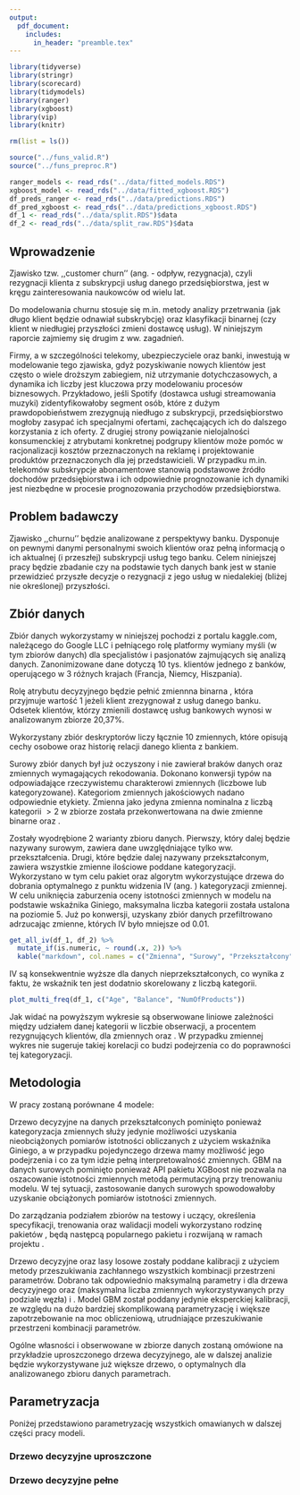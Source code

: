 ```yaml
---
output:
  pdf_document:
    includes:
      in_header: "preamble.tex"
---
```


```r

library(tidyverse)
library(stringr)
library(scorecard)
library(tidymodels)
library(ranger)
library(xgboost)
library(vip)
library(knitr)

rm(list = ls())

source("../funs_valid.R")
source("../funs_preproc.R")

ranger_models <- read_rds("../data/fitted_models.RDS")
xgboost_model <- read_rds("../data/fitted_xgboost.RDS")
df_preds_ranger <- read_rds("../data/predictions.RDS")
df_pred_xgboost <- read_rds("../data/predictions_xgboost.RDS")
df_1 <- read_rds("../data/split.RDS")$data
df_2 <- read_rds("../data/split_raw.RDS")$data

```

\begin{titlepage}

\begin{center}
\vspace*{0.5in}
\begin{figure}[htb]
\begin{center}
\includegraphics[width=7cm]{herbSGH.png}
\end{center}
\end{figure}
\vspace*{0.15in}
Indukowane Reguły Decyzyjne - 2020\\
\vspace*{0.05in}
SGH Warsaw School of Economics \\
\vspace*{0.5in}
\begin{large}
CHURN MODELLING \\
\end{large}
\vspace*{0.2in}
\begin{Large}
\textbf{Klasyfikacja klienta banku} \\
\end{Large}
\vspace*{0.5in}
\rule{80mm}{0.1mm}\\
\vspace*{0.1in}
\begin{large}
Przygotowane przez: \\
Jakub Cierocki \& Szymon Reddig \\
\end{large}
\end{center}
\end{titlepage}

\clearpage
\tableofcontents
\clearpage

## Wprowadzenie

Zjawisko tzw. ,,customer churn'' (ang. \textit{churn} - odpływ, rezygnacja), czyli rezygnacji klienta z subskrypcji usług danego przedsiębiorstwa, jest w kręgu zainteresowania naukowców od wielu lat.

Do modelowania churnu stosuje się m.in. metody analizy przetrwania (jak długo klient będzie odnawiał subskrybcję) oraz klasyfikacji binarnej (czy klient w niedługiej przyszłości zmieni dostawcę usług). W niniejszym raporcie zajmiemy się drugim z ww. zagadnień.

Firmy, a w szczególności telekomy, ubezpieczyciele oraz banki, inwestują w modelowanie tego zjawiska, gdyż pozyskiwanie nowych klientów jest często o wiele droższym zabiegiem, niż utrzymanie dotychczasowych, a dynamika ich liczby jest kluczowa przy modelowaniu procesów biznesowych. Przykładowo, jeśli Spotify (dostawca usługi streamowania muzyki) zidentyfikowałoby segment osób, które z dużym prawdopobieństwem zrezygnują niedługo z subskrypcji, przedsiębiorstwo mogłoby zasypać ich specjalnymi ofertami, zachęcających ich do dalszego korzystania z ich oferty. Z drugiej strony powiązanie nielojalności konsumenckiej z atrybutami konkretnej podgrupy klientów może pomóc w racjonalizacji kosztów przeznaczonych na reklamę i projektowanie produktów przeznaczonych dla jej przedstawicieli. W przypadku m.in. telekomów subskrypcje abonamentowe stanowią podstawowe źródło dochodów przedsiębiorstwa i ich odpowiednie prognozowanie ich dynamiki jest niezbędne w procesie prognozowania przychodów przedsiębiorstwa.

## Problem badawczy

Zjawisko ,,churnu'' będzie analizowane z perspektywy banku. Dysponuje on pewnymi danymi personalnymi swoich klientów oraz pełną informacją o ich aktualnej (i przeszłej) subskrypcji usług tego banku. Celem niniejszej pracy będzie zbadanie czy na podstawie tych danych bank jest w stanie przewidzieć przyszłe decyzje o rezygnacji z jego usług w niedalekiej (bliżej nie określonej) przyszłości.

## Zbiór danych

Zbiór danych wykorzystamy w niniejszej pochodzi z portalu kaggle.com, należącego do Google LLC i pełniącego rolę platformy wymiany myśli (w tym zbiorów danych) dla specjalistów i pasjonatów zajmujących się analizą danych. Zanonimizowane dane dotyczą 10 tys. klientów jednego z banków, operującego w 3 różnych krajach (Francja, Niemcy, Hiszpania).

Rolę atrybutu decyzyjnego będzie pełnić zmiennna binarna \textit{EXIT}, która przyjmuje wartość 1 jeżeli klient zrezygnował z usług danego banku. Odsetek klientów, którzy zmienili dostawcę usług bankowych wynosi w analizowanym zbiorze 20,37\%.

Wykorzystany zbiór deskryptorów liczy łącznie 10 zmiennych, które opisują cechy osobowe oraz historię relacji danego klienta z bankiem.

\begin{itemize}
  \item \textit{Geography} - kraj pochodzenia, zmienna kategoryzowana, skala nominalna
  \item \textit{Gender} - płeć, zmienna binarna, 1 - mężczyzna
  \item \textit{HasCrCard} - posiadanie karty kredytowej, zmienna binarna, 1 - posiada
  \item \textit{IsActiveMember} - bycie aktywnym klientem banku (korzystającym z subskrybowanych usług np. wykonującym przelewy), zmienna binarna, 1 - tak
  \item \textit{Age} - wiek, zmienna całkowitoliczbowa
  \item \textit{Balance} - ilość pieniędzy na koncie, zmienna liczbowa
  \item \textit{CreditScore} - ocena wiarygodności kredytowej, zmienna liczbowa
  \item \textit{NumOfProducts} - liczba subsrybowanych usług bankowych, zmienna całkowitoliczbowa
  \item \textit{EstimatedSalary} - przybliżone zarobki, zmienna liczbowa
  \item \textit{Tenure} - liczba lat odkąd klient zaczął korzystać z usług danego banku, zmienna całkowitoliczbowa
\end{itemize}

Surowy zbiór danych był już oczyszony i nie zawierał braków danych oraz zmiennych wymagających rekodowania. Dokonano konwersji typów na odpowiadające rzeczywistemu charakterowi zmiennych (liczbowe lub kategoryzowane). Kategoriom zmiennych jakościowych nadano odpowiednie etykiety. Zmienna \textit{Country} jako jedyna zmienna nominalna z liczbą kategorii $>2$ w zbiorze została przekonwertowana na dwie zmienne binarne \textit{CountryGermany} oraz \textit{CountrySpain}.

Zostały wyodrębione 2 warianty zbioru danych. Pierwszy, który dalej będzie nazywany surowym, zawiera dane uwzględniające tylko ww. przekształcenia. Drugi, które będzie dalej nazywany przekształconym, zawiera wszystkie zmienne ilościowe poddane kategoryzacji. Wykorzystano w tym celu pakiet \textit{scorecard} oraz algorytm wykorzystujące drzewa do dobrania optymalnego z punktu widzenia IV (ang. \textit{Information Value}) kategoryzacji zmiennej. W celu uniknięcia zaburzenia oceny istotności zmiennych w modelu na podstawie wskaźnika Giniego, maksymalna liczba kategorii została ustalona na poziomie 5. Już po konwersji, uzyskany zbiór danych przefiltrowano adrzucając zmienne, których IV było mniejsze od 0.01.

```r
get_all_iv(df_1, df_2) %>% 
  mutate_if(is.numeric, ~ round(.x, 2)) %>% 
  kable("markdown", col.names = c("Zmienna", "Surowy", "Przekształcony"))
```

IV są konsekwentnie wyższe dla danych nieprzekształconych, co wynika z faktu, że wskaźnik ten jest dodatnio skorelowany z liczbą kategorii. 

```r
plot_multi_freq(df_1, c("Age", "Balance", "NumOfProducts"))
```

Jak widać na powyższym wykresie są obserwowane liniowe zależności między udziałem danej kategorii w liczbie obserwacji, a procentem rezygnujących klientów, dla zmiennych \textit{Balance} oraz \textit{NumOfProducts}. W przypadku zmiennej \textit{Age} wykres nie sugeruje takiej korelacji co budzi podejrzenia co do poprawności tej kategoryzacji.

## Metodologia

W pracy zostaną porównane 4 modele:
\begin{itemize}
  \item drzewo decyzyjne CART na danych surowych (pakiet \textit{rpart})
  \item las losowy na danych przekształconych (pakiet \textit{ranger})
  \item las losowy na danych surownych (pakiet \textit{ranger})
  \item GBM na danych przekształconych (pakiet \textit{XGBoost})
\end{itemize}

Drzewo decyzyjne na danych przekształconych pominięto ponieważ kategoryzacja zmiennych służy jedynie możliwości uzyskania nieobciążonych pomiarów istotności obliczanych z użyciem wskaźnika Giniego, a w przypadku pojedynczego drzewa mamy możliwość jego podejrzenia i co za tym idzie pełną interpretowalność zmiennych. GBM na danych surowych pominięto ponieważ API pakietu XGBoost nie pozwala na oszacowanie istotności zmiennych metodą permutacyjną przy trenowaniu modelu. W tej sytuacji, zastosowanie danych surowych spowodowałoby uzyskanie obciążonych pomiarów istotności zmiennych.

Do zarządzania podziałem zbiorów na testowy i uczący, określenia specyfikacji, trenowania oraz walidacji modeli wykorzystano rodzinę pakietów \textit{Tidymodels}, będą następcą popularnego pakietu \textit{Caret} i rozwijaną w ramach projektu \textit{Tidyverse}.

Drzewo decyzyjne oraz lasy losowe zostały poddane kalibracji z użyciem metody przeszukiwania zachłannego wszystkich kombinacji przestrzeni parametrów. Dobrano tak odpowiednio maksymalną parametry \textit{cost_complexity} i \textit{tree_depth} dla drzewa decyzyjnego oraz \textit{mtry} (maksymalna liczba zmiennych wykorzystywanych przy podziale węzła) i \textit{sample.fraction}. Model GBM został poddany jedynie eksperckiej kalibracji, ze względu na dużo bardziej skomplikowaną parametryzację i większe zapotrzebowanie na moc obliczeniową, utrudniające przeszukiwanie przestrzeni kombinacji parametrów.

Ogólne własności i obserwowane w zbiorze danych zostaną omówione na przykładzie uproszczonego drzewa decyzyjnego, ale w dalszej analizie będzie wykorzystywane już większe drzewo, o optymalnych dla analizowanego zbioru danych parametrach.

## Parametryzacja

Poniżej przedstawiono parametryzację wszystkich omawianych w dalszej części pracy modeli.

### Drzewo decyzyjne uproszczone

\begin{itemize}
  \item $cost\_complexity = 0.0005$ (parametr funkcji kary wykorzystywanej przy przycinaniu drzewa, im wyższa wartość tym mniejsze drzewo)
  \item $min\_n = 5$ (minimalna liczba obserwacji w liściu)
  \item $tree\_depth = 5$ (maksymalna głębokość drzewa)
\end{itemize}

### Drzewo decyzyjne pełne

\begin{itemize}
  \item $cost\_complexity = 0.00005$
  \item $min\_n = 5$
  \item $tree\_depth = 8$
\end{itemize}


